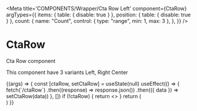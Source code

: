 
<Meta
  title='COMPONENTS/Wrapper/Cta Row Left'
  component={CtaRow}
  argTypes={{
    items: { table: { disable: true } },
    position: { table: { disable: true } },
    count: {
      name: "Count",
      control: { type: "range", min: 1, max: 3 },
    },
  }}
/>

# CtaRow

Cta Row component

This component have 3 variants Left, Right Center

<Props of={CtaRow} />

<Preview>
  <Story name='Cta Row Left' args={{ count: 3, position: "left" }}>
    {(args) => {
      const [ctaRow, setCtaRow] = useState(null)
      useEffect(() => {
        fetch(`/ctaRow`)
          .then((response) => response.json())
          .then(({ data }) => setCtaRow(data))
      }, [])
      if (!ctaRow) {
        return <></>
      }
      return (
        <div>
          <CtaRow
            items={ctaRow.item.slice(0, args.count)}
            position={args.position}
          />
        </div>
      )
    }}
  </Story>
</Preview>
